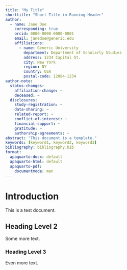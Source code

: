 ```yaml
---
title: "My Title"
shorttitle: "Short Title in Running Header"
author:
  - name: Jane Doe
    corresponding: true
    orcid: 0000-0000-0000-0001
    email: janedoe@generic.edu
    affiliations:
      - name: Generic University
        department: Department of Scholarly Studies
        address: 1234 Capital St.
        city: New York
        region: NY
        country: USA
        postal-code: 12084-1234
author-note:
  status-changes: 
    affiliation-change: ~
    deceased: ~
  disclosures:
    study-registration: ~
    data-sharing: ~
    related-report: ~
    conflict-of-interest: ~
    financial-support: ~
    gratitude: ~
    authorship-agreements: ~
abstract: "This document is a template."
keywords: [keyword1, keyword2, keyword3]
bibliography: bibliography.bib
format:
  apaquarto-docx: default
  apaquarto-html: default
  apaquarto-pdf:
    documentmode: man
---
```


# Introduction

This is a test document.

## Heading Level 2

Some more text.

### Heading Level 3

Even more text.
